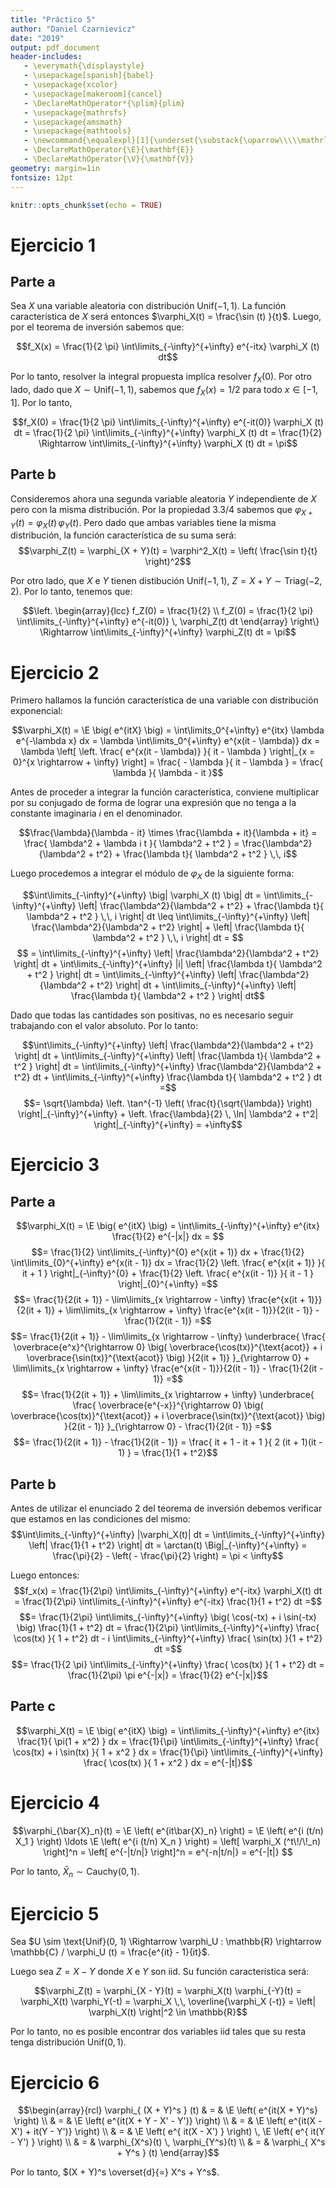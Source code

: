 ```yaml
---
title: "Práctico 5"
author: "Daniel Czarnievicz"
date: "2019"
output: pdf_document
header-includes:
   - \everymath{\displaystyle}
   - \usepackage[spanish]{babel}
   - \usepackage{xcolor}
   - \usepackage[makeroom]{cancel}
   - \DeclareMathOperator*{\plim}{plim}
   - \usepackage{mathrsfs}
   - \usepackage{amsmath}
   - \usepackage{mathtools}
   - \newcommand{\equalexpl}[1]{\underset{\substack{\uparrow\\\\\mathrlap{\text{\hspace{-2em}#1}}}}{\approx}}
   - \DeclareMathOperator{\E}{\mathbf{E}}
   - \DeclareMathOperator{\V}{\mathbf{V}}
geometry: margin=1in
fontsize: 12pt
---
```


```r
knitr::opts_chunk$set(echo = TRUE)
```

# Ejercicio 1

## Parte a

Sea $X$ una variable aleatoria con distribución $\text{Unif}(-1, 1)$. La función característica de $X$ será entonces $\varphi_X(t) = \frac{\sin (t) }{t}$. Luego, por el teorema de inversión sabemos que:

$$f_X(x) = \frac{1}{2 \pi} \int\limits_{-\infty}^{+\infty} e^{-itx} \varphi_X (t) dt$$

Por lo tanto, resolver la integral propuesta implíca resolver $f_X(0)$. Por otro lado, dado que $X \sim \text{Unif}(-1, 1)$, sabemos que $f_X(x) = 1/2$ para todo $x \in [-1, 1]$. Por lo tanto,

$$f_X(0) = \frac{1}{2 \pi} \int\limits_{-\infty}^{+\infty} e^{-it(0)} \varphi_X (t) dt = \frac{1}{2 \pi} \int\limits_{-\infty}^{+\infty} \varphi_X (t) dt = \frac{1}{2} \Rightarrow \int\limits_{-\infty}^{+\infty} \varphi_X (t) dt = \pi$$

## Parte b

Consideremos ahora una segunda variable aleatoria $Y$ independiente de $X$ pero con la misma distribución. Por la propiedad 3.3/4 sabemos que $\varphi_{X + Y}(t) = \varphi_X(t) \, \varphi_Y(t)$. Pero dado que ambas variables tiene la misma distribución, la función característica de su suma será: 
$$\varphi_Z(t) = \varphi_{X + Y}(t) = \varphi^2_X(t) = \left( \frac{\sin t}{t} \right)^2$$

Por otro lado, que $X$ e $Y$ tienen distibución $\text{Unif}(-1, 1)$, $Z = X + Y \sim \text{Triag}(-2, 2)$. Por lo tanto, tenemos que:

$$\left. \begin{array}{lcc}
f_Z(0) = \frac{1}{2} \\
f_Z(0) = \frac{1}{2 \pi} \int\limits_{-\infty}^{+\infty} e^{-it(0)} \, \varphi_Z(t) dt
\end{array} \right\} \Rightarrow \int\limits_{-\infty}^{+\infty} \varphi_Z(t) dt = \pi$$

# Ejercicio 2

Primero hallamos la función característica de una variable con distribución exponencial:

$$\varphi_X(t) = \E \big( e^{itX} \big) = \int\limits_0^{+\infty} e^{itx} \lambda e^{-\lambda x} dx = \lambda \int\limits_0^{+\infty} e^{x(it - \lambda)} dx = \lambda \left[ \left. \frac{ e^{x(it - \lambda)} }{ it - \lambda } \right|_{x = 0}^{x \rightarrow + \infty} \right] = \frac{ - \lambda }{ it - \lambda } = \frac{ \lambda }{ \lambda - it }$$

Antes de proceder a integrar la función característica, conviene multiplicar por su conjugado de forma de lograr una expresión que no tenga a la constante imaginaria $i$ en el denominador.

$$\frac{\lambda}{\lambda - it} \times \frac{\lambda + it}{\lambda + it} = \frac{ \lambda^2 + \lambda i t }{ \lambda^2 + t^2 } = \frac{\lambda^2}{\lambda^2 + t^2} + \frac{\lambda t}{ \lambda^2 + t^2 } \,\, i$$

Luego procedemos a integrar el módulo de $\varphi_X$ de la siguiente forma:

$$\int\limits_{-\infty}^{+\infty} \big| \varphi_X (t) \big| dt = \int\limits_{-\infty}^{+\infty} \left| \frac{\lambda^2}{\lambda^2 + t^2} + \frac{\lambda t}{ \lambda^2 + t^2 } \,\, i \right| dt \leq \int\limits_{-\infty}^{+\infty} \left| \frac{\lambda^2}{\lambda^2 + t^2} \right| + \left| \frac{\lambda t}{ \lambda^2 + t^2 } \,\, i \right| dt = $$
$$ = \int\limits_{-\infty}^{+\infty} \left| \frac{\lambda^2}{\lambda^2 + t^2} \right| dt + \int\limits_{-\infty}^{+\infty} |i| \left| \frac{\lambda t}{ \lambda^2 + t^2 } \right| dt = \int\limits_{-\infty}^{+\infty} \left| \frac{\lambda^2}{\lambda^2 + t^2} \right| dt + \int\limits_{-\infty}^{+\infty} \left| \frac{\lambda t}{ \lambda^2 + t^2 } \right| dt$$

Dado que todas las cantidades son positivas, no es necesario seguir trabajando con el valor absoluto. Por lo tanto:

$$\int\limits_{-\infty}^{+\infty} \left| \frac{\lambda^2}{\lambda^2 + t^2} \right| dt + \int\limits_{-\infty}^{+\infty} \left| \frac{\lambda t}{ \lambda^2 + t^2 } \right| dt = \int\limits_{-\infty}^{+\infty} \frac{\lambda^2}{\lambda^2 + t^2} dt + \int\limits_{-\infty}^{+\infty} \frac{\lambda t}{ \lambda^2 + t^2 } dt =$$
$$= \sqrt{\lambda} \left. \tan^{-1}  \left( \frac{t}{\sqrt{\lambda}} \right) \right|_{-\infty}^{+\infty} + \left. \frac{\lambda}{2} \, \ln| \lambda^2 + t^2| \right|_{-\infty}^{+\infty} = +\infty$$

\newpage

# Ejercicio 3

## Parte a

$$\varphi_X(t) = \E \big( e^{itX} \big) = \int\limits_{-\infty}^{+\infty} e^{itx} \frac{1}{2} e^{-|x|} dx = $$
$$= \frac{1}{2} \int\limits_{-\infty}^{0} e^{x(it + 1)} dx + \frac{1}{2} \int\limits_{0}^{+\infty} e^{x(it - 1)} dx = \frac{1}{2} \left. \frac{ e^{x(it + 1)} }{ it + 1 } \right|_{-\infty}^{0} + \frac{1}{2} \left. \frac{ e^{x(it - 1)} }{ it - 1 } \right|_{0}^{+\infty} =$$
$$= \frac{1}{2(it + 1)} - \lim\limits_{x \rightarrow - \infty} \frac{e^{x(it + 1)}}{2(it + 1)} + \lim\limits_{x \rightarrow + \infty} \frac{e^{x(it - 1)}}{2(it - 1)} - \frac{1}{2(it - 1)} =$$
$$= \frac{1}{2(it + 1)} - \lim\limits_{x \rightarrow - \infty} \underbrace{ \frac{ \overbrace{e^x}^{\rightarrow 0} \big( \overbrace{\cos(tx)}^{\text{acot}} + i \overbrace{\sin(tx)}^{\text{acot}} \big) }{2(it + 1)} }_{\rightarrow 0} + \lim\limits_{x \rightarrow + \infty} \frac{e^{x(it - 1)}}{2(it - 1)} - \frac{1}{2(it - 1)} =$$
$$= \frac{1}{2(it + 1)} + \lim\limits_{x \rightarrow + \infty} \underbrace{ \frac{ \overbrace{e^{-x}}^{\rightarrow 0} \big( \overbrace{\cos(tx)}^{\text{acot}} + i \overbrace{\sin(tx)}^{\text{acot}} \big) }{2(it - 1)} }_{\rightarrow 0} - \frac{1}{2(it - 1)} =$$
$$= \frac{1}{2(it + 1)} - \frac{1}{2(it - 1)} = \frac{ it + 1 - it + 1 }{ 2 (it + 1)(it - 1) } = \frac{1}{1 + t^2}$$

## Parte b

Antes de utilizar el enunciado 2 del teorema de inversión debemos verificar que estamos en las condiciones del mismo:
$$\int\limits_{-\infty}^{+\infty} |\varphi_X(t)| dt = \int\limits_{-\infty}^{+\infty} \left| \frac{1}{1 + t^2} \right| dt = \arctan(t) \Big|_{-\infty}^{+\infty} = \frac{\pi}{2} - \left( - \frac{\pi}{2} \right) = \pi < \infty$$

Luego entonces:
$$f_x(x) = \frac{1}{2\pi} \int\limits_{-\infty}^{+\infty} e^{-itx} \varphi_X(t) dt = \frac{1}{2\pi} \int\limits_{-\infty}^{+\infty} e^{-itx} \frac{1}{1 + t^2} dt =$$
$$= \frac{1}{2\pi} \int\limits_{-\infty}^{+\infty} \big( \cos(-tx) + i \sin(-tx) \big) \frac{1}{1 + t^2} dt = \frac{1}{2\pi} \int\limits_{-\infty}^{+\infty} \frac{ \cos(tx) }{ 1 + t^2} dt - i \int\limits_{-\infty}^{+\infty} \frac{ \sin(tx) }{1 + t^2} dt =$$
$$= \frac{1}{2 \pi} \int\limits_{-\infty}^{+\infty} \frac{ \cos(tx) }{ 1 + t^2} dt = \frac{1}{2\pi} \pi e^{-|x|} = \frac{1}{2} e^{-|x|}$$

## Parte c

$$\varphi_X(t) = \E \big( e^{itX} \big) = \int\limits_{-\infty}^{+\infty} e^{itx} \frac{1}{ \pi(1 + x^2) } dx = \frac{1}{\pi} \int\limits_{-\infty}^{+\infty} \frac{ \cos(tx) + i \sin(tx) }{ 1 + x^2 } dx = \frac{1}{\pi} \int\limits_{-\infty}^{+\infty} \frac{ \cos(tx) }{ 1 + x^2 } dx = e^{-|t|}$$

# Ejercicio 4

$$\varphi_{\bar{X}_n}(t) = \E \left( e^{it\bar{X}_n} \right) = \E \left( e^{i (t/n) X_1 } \right) \ldots \E \left( e^{i (t/n) X_n } \right) = \left[ \varphi_X (^t\!/\!_n) \right]^n = \left[ e^{-|t/n|} \right]^n = e^{-n|t/n|} = e^{-|t|} $$

Por lo tanto, $\bar{X}_n \sim \text{Cauchy}(0, 1)$.

# Ejercicio 5

Sea $U \sim \text{Unif}(0, 1) \Rightarrow \varphi_U : \mathbb{R} \rightarrow \mathbb{C} / \varphi_U (t) = \frac{e^{it} - 1}{it}$.

Luego sea $Z = X - Y$ donde $X$ e $Y$ son iid. Su función característica será:

$$\varphi_Z(t) = \varphi_{X - Y}(t) = \varphi_X(t) \varphi_{-Y}(t) = \varphi_X(t) \varphi_Y(-t) = \varphi_X \,\, \overline{\varphi_X (-t)} = \left| \varphi_X(t) \right|^2 \in \mathbb{R}$$

Por lo tanto, no es posible encontrar dos variables iid tales que su resta tenga distribución $\text{Unif}(0, 1)$.

# Ejercicio 6

$$\begin{array}{rcl}
\varphi_{ (X + Y)^s } (t) & = & \E \left( e^{it(X + Y)^s} \right) \\
   & = & \E \left( e^{it(X + Y - X' - Y')} \right) \\
   & = & \E \left( e^{it(X - X') + it(Y - Y')} \right) \\
   & = & \E \left( e^{ it(X - X') } \right) \, \E \left( e^{ it(Y - Y') } \right) \\
   & = & \varphi_{X^s}(t) \, \varphi_{Y^s}(t) \\
   & = & \varphi_{ X^s + Y^s } (t)
\end{array}$$

Por lo tanto, $(X + Y)^s \overset{d}{=} X^s + Y^s$.